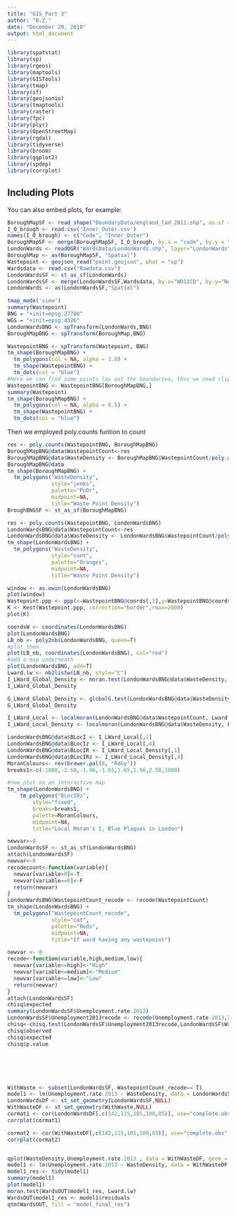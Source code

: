 ```yaml
---
title: "GIS_Part 3"
author: "B.Z."
date: "December 29, 2018"
output: html_document
---
```


```r
library(spatstat)
library(sp)
library(rgeos)
library(maptools)
library(GISTools)
library(tmap)
library(sf)
library(geojsonio)
library(tmaptools)
library(raster)
library(fpc)
library(plyr)
library(OpenStreetMap)
library(rgdal)
library(tidyverse)
library(broom)
library(ggplot2)
library(spdep)
library(corrplot)
```

## Including Plots

You can also embed plots, for example:

```r

BoroughMapSF <- read_shape("BoundaryData/england_lad_2011.shp", as.sf = TRUE)
I_O_brough <- read.csv('Inner_Outer.csv')
names(I_O_brough) <- c("Code", "Inner_Outer")
BoroughMapSF <- merge(BoroughMapSF, I_O_brough, by.x = "code", by.y = "Code")
LondonWards <- readOGR("WardsData/LondonWards.shp", layer="LondonWards")
BoroughMap <- as(BoroughMapSF, "Spatial")
Wastepoint <- geojson_read("point.geojson", what = "sp")
Wardsdata <- read.csv("Rawdata.csv")
LondonWardsSF <- st_as_sf(LondonWards)
LondonWardsSF <- merge(LondonWardsSF,Wardsdata, by.x="WD11CD", by.y="New.ward.code")
LondonWards <- as(LondonWardsSF,"Spatial")
```



```r
tmap_mode('view')
summary(Wastepoint)
BNG = "+init=epsg:27700"
WGS = "+init=epsg:4326"
LondonWardsBNG <- spTransform(LondonWards,BNG)
BoroughMapBNG <- spTransform(BoroughMap,BNG)

WastepointBNG <- spTransform(Wastepoint, BNG)
tm_shape(BoroughMapBNG) +
  tm_polygons(col = NA, alpha = 1.0) +
  tm_shape(WastepointBNG) +
  tm_dots(col = "blue")
#Here we can find some points lay out the boundaries, thus we need clip the points to make all points are in boundary.
WastepointBNG <- WastepointBNG[BoroughMapBNG,]
summary(Wastepoint)
tm_shape(BoroughMapBNG) +
  tm_polygons(col = NA, alpha = 0.5) +
  tm_shape(WastepointBNG) +
  tm_dots(col = "blue")
```
Then we employed poly.counts funtion to count 

```r
res <- poly.counts(WastepointBNG, BoroughMapBNG)
BoroughMapBNG@data$WastepointCount<-res
BoroughMapBNG@data$WasteDensity <- BoroughMapBNG$WastepointCount/poly.areas(BoroughMapBNG)
BoroughMapBNG@data
tm_shape(BoroughMapBNG) +
  tm_polygons("WasteDensity",
              style="jenks",
              palette="PuOr",
              midpoint=NA,
              title="Waste Point Density")
BroughBNGSF <- st_as_sf(BoroughMapBNG)
```

```r

res <- poly.counts(WastepointBNG, LondonWardsBNG)
LondonWardsBNG@data$WastepointCount<-res
LondonWardsBNG@data$WasteDensity <- LondonWardsBNG$WastepointCount/poly.areas(LondonWardsBNG)*1000000
tm_shape(LondonWardsBNG) +
  tm_polygons("WasteDensity",
              style="cont",
              palette="Oranges",
              midpoint=NA,
              title="Waste Point Density")
```

```r

window <- as.owin(LondonWardsBNG)
plot(window)
Wastepoint.ppp <- ppp(x=WastepointBNG@coords[,1],y=WastepointBNG@coords[,2],window=window)
K <- Kest(Wastepoint.ppp, correction="border",rmax=2000)
plot(K)
```


```r
coordsW <- coordinates(LondonWardsBNG)
plot(LondonWardsBNG)
LB_nb <- poly2nb(LondonWardsBNG, queen=T)
#plot them
plot(LB_nb, coordinates(LondonWardsBNG), col="red")
#add a map underneath
plot(LondonWardsBNG, add=T)
Lward.lw <- nb2listw(LB_nb, style="C")
I_LWard_Global_Density <- moran.test(LondonWardsBNG@data$WasteDensity, Lward.lw)
I_LWard_Global_Density

G_LWard_Global_Density <- globalG.test(LondonWardsBNG@data$WasteDensity, Lward.lw)
G_LWard_Global_Density

I_LWard_Local <- localmoran(LondonWardsBNG@data$WastepointCount, Lward.lw)
I_LWard_Local_Density <- localmoran(LondonWardsBNG@data$WasteDensity, Lward.lw)

LondonWardsBNG@data$BLocI <- I_LWard_Local[,1]
LondonWardsBNG@data$BLocIz <- I_LWard_Local[,4]
LondonWardsBNG@data$BLocIR <- I_LWard_Local_Density[,1]
LondonWardsBNG@data$BLocIRz <- I_LWard_Local_Density[,4]
MoranColours<- rev(brewer.pal(8, "RdGy"))
breaks1<-c(-1000,-2.58,-1.96,-1.65,1.65,1.96,2.58,1000)

#now plot on an interactive map
tm_shape(LondonWardsBNG) +
    tm_polygons("BLocIRz",
        style="fixed",
        breaks=breaks1,
        palette=MoranColours,
        midpoint=NA,
        title="Local Moran's I, Blue Plaques in London")
```


```r
newvar<-0
LondonWardsSF <- st_as_sf(LondonWardsBNG)
attach(LondonWardsSF)
newvar<-0
recodecount<-function(variable){
  newvar[variable>0]<-T
  newvar[variable==0]<-F
  return(newvar)
}
LondonWardsBNG$WastepointCount_recode <- recode(WastepointCount)
tm_shape(LondonWardsBNG) +
  tm_polygons("WastepointCount_recode",
              style="cat",
              palette="Reds",
              midpoint=NA,
              title="If ward having any wastepoint")

```



```r
newvar <- 0
recode<-function(variable,high,medium,low){
  newvar[variable<=high]<-"High"
  newvar[variable<=medium]<-"Medium"
  newvar[variable<=low]<-"Low"
  return(newvar)
}
attach(LondonWardsSF)
chisq$expected
summary(LondonWardsSF$Unemployment.rate.2013)
LondonWardsSF$Unemployment2013recode <- recode(Unemployment.rate.2013,23.500,8.1,3.2)
chisq<-chisq.test(LondonWardsSF$Unemployment2013recode,LondonWardsSF$WastepointCount_recode)
chisq$observed
chisq$expected
chisq$p.value







```


```r
WithWaste <- subset(LondonWardsSF, WastepointCount_recode== T)
model1 <- lm(Unemployment.rate.2013 ~ WasteDensity, data = LondonWardsSF)
LondonWardsDF <- st_set_geometry(LondonWardsSF,NULL)
WithWasteDF <- st_set_geometry(WithWaste,NULL)
cormat1 <- cor(LondonWardsDF[,c(142,115,105,100,85)], use="complete.obs", method="pearson")
corrplot(cormat1)

cormat2 <- cor(WithWasteDF[,c(142,115,105,100,85)], use="complete.obs", method="pearson")
corrplot(cormat2)


qplot(WasteDensity,Unemployment.rate.2013 , data = WithWasteDF, geom = "point")
model1 <- lm(Unemployment.rate.2013 ~ WasteDensity, data = WithWasteDF)
model1_res <- tidy(model1)
summary(model1)
plot(model1)
moran.test(WardsOUT$model1_res, Lward.lw)
WardsOUT$model1_res <- model1$residuals
qtm(WardsOUT, fill = "model_final_res")
```


